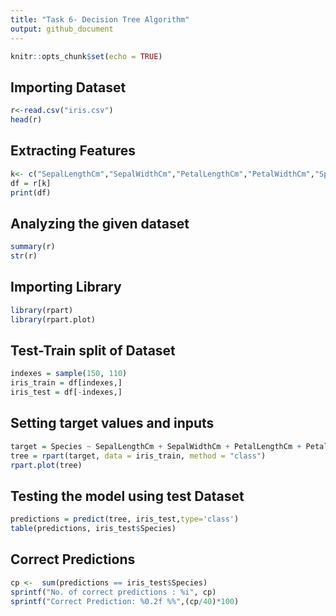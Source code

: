 ```yaml
---
title: "Task 6- Decision Tree Algorithm"
output: github_document
---
```

```r
knitr::opts_chunk$set(echo = TRUE)
```
## Importing Dataset
```r
r<-read.csv("iris.csv")
head(r)
```
## Extracting Features
```r
k<- c("SepalLengthCm","SepalWidthCm","PetalLengthCm","PetalWidthCm","Species")
df = r[k]
print(df)
```
## Analyzing the given dataset
``` r
summary(r)
str(r)
```
## Importing Library
```r
library(rpart)
library(rpart.plot)
```
## Test-Train split of Dataset
```r
indexes = sample(150, 110)
iris_train = df[indexes,]
iris_test = df[-indexes,]
```
## Setting target values and inputs
```r
target = Species ~ SepalLengthCm + SepalWidthCm + PetalLengthCm + PetalWidthCm
tree = rpart(target, data = iris_train, method = "class")
rpart.plot(tree)
```

## Testing the model using test Dataset 
```r
predictions = predict(tree, iris_test,type='class')
table(predictions, iris_test$Species)
```
## Correct Predictions
```r
cp <-  sum(predictions == iris_test$Species)
sprintf("No. of correct predictions : %i", cp)
sprintf("Correct Prediction: %0.2f %%",(cp/40)*100)
```